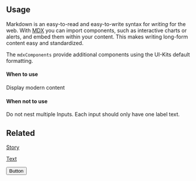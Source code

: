 ## Usage

Markdown is an easy-to-read and easy-to-write syntax for _writing_ for the web. With [MDX](https://mdxjs.com/) you can import components, such as interactive charts or alerts, and embed them within your content.
This makes writing long-form content easy and standardized.

The `mdxComponents` provide additional components using the UI-Kits default formatting.

#### When to use

Display modern content

#### When not to use

Do not nest multiple Inputs. Each input should only have one label text.

## Related

[Story](?path=/docs/components-story--regular)

[Text](?path=/docs/components-text--regular)

<Button>Button</Button>
